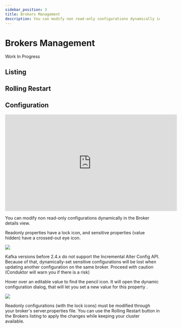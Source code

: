 ```yaml
---
sidebar_position: 3
title: Brokers Management
description: You can modify non read-only configurations dynamically in the Broker details view
---
```


# Brokers Management

<Info>
Work In Progress
</Info>

## Listing

## Rolling Restart

## Configuration

<iframe
  width="560"
  height="315"
  src="https://www.youtube.com/embed/r1FJVLEym-Y"
  title="YouTube video player"
  frameBorder="0"
  allow="accelerometer; autoplay; clipboard-write; encrypted-media; gyroscope; picture-in-picture"
  allowFullScreen
></iframe>

You can modify non read-only configurations dynamically in the Broker details view.&#x20;

Readonly properties have a lock icon, and sensitive properties (value hidden) have a crossed-out eye icon.

![](../assets/broker-details.png)

<Warning>
Kafka versions before 2.4.x do not support the Incremental Alter Config API. Because of that,
dynamically-set sensitive configurations will be lost when updating another configuration on the
same broker. Proceed with caution (Conduktor will warn you if there is a risk)
</Warning>

Hover over an editable value to find the pencil icon. It will open the dynamic configuration dialog, that will let you set a new value for this property .

![](../assets/dynamic-conf-4.png)

Readonly configurations (with the lock icons) must be modified through your broker's server.properties file. You can use the Rolling Restart button in the Brokers listing to apply the changes while keeping your cluster available.
